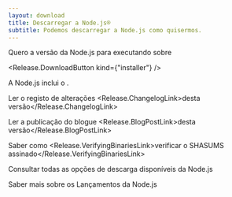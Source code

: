 ```yaml
---
layout: download
title: Descarregar a Node.js®
subtitle: Podemos descarregar a Node.js como quisermos.
---
```


<section>
Quero a versão <Release.VersionDropdown /> da Node.js para <Release.OperatingSystemDropdown exclude={["LINUX", "AIX"]} /> executando sobre <Release.BitnessDropdown />

<Release.DownloadButton kind={"installer"} />
</section>

<section>
A Node.js inclui o <Release.NpmLink />.

Ler o registo de alterações <Release.ChangelogLink>desta versão</Release.ChangelogLink>

Ler a publicação do blogue <Release.BlogPostLink>desta versão</Release.BlogPostLink>

Saber como <Release.VerifyingBinariesLink>verificar o SHASUMS assinado</Release.VerifyingBinariesLink>

Consultar todas as <LinkWithArrow href="https://nodejs.org/dist/"> opções de descarga disponíveis </LinkWithArrow> da Node.js

Saber mais sobre os <LinkWithArrow href="about/previous-releases"> Lançamentos da Node.js </LinkWithArrow>
</section>
